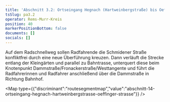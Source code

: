 ```yaml
---
title: 'Abschnitt 3.2: Ortseingang Hegnach (Hartweinbergstraße) bis Oeffinger Straße'
tsSlug: pa3.2
operator: Rems-Murr-Kreis
position: 40
markerPositionBottom: false
documents: []
socials: []
---
```

Auf dem Radschnellweg sollen Radfahrende die Schmidener Straße konfliktfrei durch eine neue Überführung kreuzen. Dann verläuft die Strecke entlang der Kleingärten und parallel zu Bahntrasse, unterquert diese beim Knotenpunkt Dammstraße/Fronackerstraße/Westtangente und führt die Radfahrerinnen und Radfahrer anschließend über die Dammstraße in Richtung Bahnhof.

<Map type={{"discriminant":"routesegmentmap","value":"abschnitt-14-ortseingang-hegnach-hartweinbergstrasse-oeffinger-strasse"}} />
